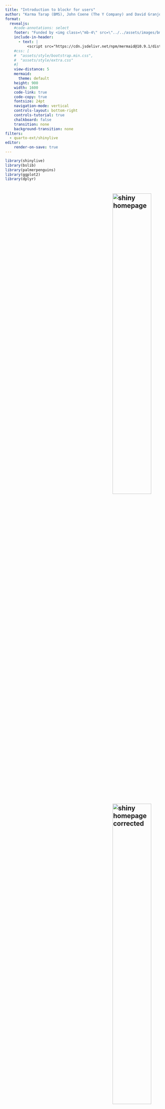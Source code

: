 ```yaml
---
title: "Introduction to blockr for users"
author: "Karma Tarap (BMS), John Coene (The Y Company) and David Granjon (cynkra GmbH)"
format: 
  revealjs:
    #code-annotations: select
    footer: "Funded by <img class=\"mb-4\" src=\"../../assets/images/bms.svg\"/>"
    include-in-header:
      - text: |
          <script src="https://cdn.jsdelivr.net/npm/mermaid@10.9.1/dist/mermaid.min.js"></script>
    #css: [
    #  "assets/style/bootstrap.min.css",
    #  "assets/style/extra.css"
    #]
    view-distance: 5
    mermaid:
      theme: default
    height: 900
    width: 1600
    code-link: true
    code-copy: true
    fontsize: 24pt
    navigation-mode: vertical
    controls-layout: bottom-right
    controls-tutorial: true
    chalkboard: false
    transition: none
    background-transition: none
filters:
  - quarto-ext/shinylive
editor:
    render-on-save: true
---
```


```r
library(shinylive)
library(bslib)
library(palmerpenguins)
library(ggplot2)
library(dplyr)
```

# {background-image="../../assets/images/bechamel-sauce.jpg" background-size="cover"}

<!--
Imagine if we could build an interactive datapipeline like we would prepare a meal 😳
--->


## ![shiny homepage](../../assets/images/easy-browser.png){.center width=50% style="margin-left: 350px;"}

## ![shiny homepage corrected](../../assets/images/notsoeasy-browser.png){.center width=50% style="margin-left: 350px;"}

## Developing enterprise-grade dashboards isn't easy {background-image="../../assets/images/undraw_lost_re_xqjt.svg" background-size="40%" style="font-size: 1.5em"}

<!-- 
- Do you know how to prepare a meal without the right recipe?
- Do you have the right ingredients?
-->

## Commercial solutions {background-size="40%" style="font-size: 1.5em"}
::: {layout-ncol=2}
![](../../assets/images/tableau.svg)

![](../../assets/images/power-bi.svg)
:::

- License cost 💲💲💲.
- Not R specific.


## 💡 Introducing {blockr} {style="font-size: 1.5em"}

. . .

> "Shiny's WordPress" (John Coene, 2024)

. . .

::::{.columns}

:::{.column}
![](../../assets/images/undraw_empty_cart_co35.svg){width=75%}
:::

:::{.column}

:::{.incremental}
- __Supermarket__ for data analysis with R.
- __No-Code__ dashboard builder ...
- ... __Extendable__ by developers.
- __Collaborative__ tool.
- __Reproducible__ code.
:::

:::

::::


# blockr 101 {data-stack-name="blockr 101" background-image="../../assets/images/undraw_cooking_p7m1.svg" background-size="40%" style="margin-top: -350px; font-size: 1.5em"}

## Problem: palmer penguins plot {style="font-size: 1.5em"}

. . . 

What penguin species has the largest flippers?

<!-- Histogram showing `flipper length` as function of `body mass` by `species` only for `female` penguins.

-->

. . .

```r
#| echo: false
#| fig-align: center
#| out-width: 80%
penguins |>
  filter(sex == "female") |>
  ggplot(
    aes(
      x = body_mass_g, 
      y = flipper_length_mm
    )
  ) +
  geom_point(
    aes(
      color = species, 
      shape = species
    ), 
    size = 2
  )
```

. . .

- How can I produce this plot?

. . .

- Should I ask my colleagues to develop an interactive app for this?

## The stack: a data analysis recipe {style="font-size: 1.5em"}

::::{.columns}

:::{.column}
```mermaid
%%| mermaid-format: svg
flowchart TD
  subgraph stack1[Stack]
    direction TB
    subgraph input_block[Block 1]
      input(Data: dataset, browser, ...)
    end
    subgraph transform_block[Block 2]
      transform(Transform block: filter, select ...)
    end
    subgraph output_block[Block 3]
      output(Result/transform: plot, filter, ...)
    end
    input_block --> |data| transform_block --> |data| output_block
  end
```
:::

:::{.column}
Collection of instructions, __blocks__, from __data import__ to __wrangling/visualization__.
:::

::::

## Zoom on blocks {style="font-size: 1.5em"}

- Blocks categories: import (data), transform, plot, ...
- Provided by developers (or us).


## Example: transform blocks {style="font-size: 1.5em"}

::::{.columns}

:::{.column width="70%"}
```mermaid
%%| mermaid-format: svg
flowchart TD
  blk_data_in(Data input)
  blk_data_out[Output]
  subgraph blk_block[Transform block]
    blk_field1(Field 1)
    blk_field2(Field 2)
    blk_field1 --> |interactivity| blk_expr
    blk_field2 --> |interactivity| blk_expr
    blk_expr(Expression)
    blk_res(result)
    blk_expr --> |evaluate| blk_res
  end
  blk_data_in --> blk_block --> blk_data_out
```
:::

:::{.column width="30%"}
A __transform__ block:

- Takes input data.
- May expose __interactive__ input to transform the data.
- Returns the transformed data.
:::
::::


## Palmer penguins with blockr {style="font-size: 1.5em"}

```shinylive-r
#| standalone: true
#| components: [viewer]
#| column: screen-inset-shaded
#| viewerHeight: 800
webr::install("blockr", repos = "https://bristolmyerssquibb.github.io/webr-repos/")

library(blockr)
library(palmerpenguins)
library(ggplot2)

new_ggplot_block <- function(col_x = character(), col_y = character(), ...) {

  data_cols <- function(data) colnames(data)

  new_block(
    fields = list(
      x = new_select_field(col_x, data_cols, type = "name"),
      y = new_select_field(col_y, data_cols, type = "name")
    ),
    expr = quote(
      ggplot(mapping = aes(x = .(x), y = .(y)))
    ),
    class = c("ggplot_block", "plot_block"),
    ...
  )
}

new_geompoint_block <- function(color = character(), shape = character(), ...) {

  data_cols <- function(data) colnames(data$data)

  new_block(
    fields = list(
      color = new_select_field(color, data_cols, type = "name"),
      shape = new_select_field(shape, data_cols, type = "name")
    ),
    expr = quote(
      geom_point(aes(color = .(color), shape = .(shape)), size = 2)
    ),
    class = c("plot_layer_block", "plot_block"),
    ...
  )
}

stack <- new_stack(
  data_block = new_dataset_block("penguins", "palmerpenguins"),
  filter_block = new_filter_block("sex", "female", submit = TRUE),
  plot_block = new_ggplot_block("body_mass_g", "flipper_length_mm"),
  layer_block = new_geompoint_block("species", "species")
)
serve_stack(stack)
```


## How much code would it take with Shiny? {style="font-size: 1.5em"}

. . .

::: {style="font-size: 40%;" id="code-with-shiny"}
```r
library(shiny)
library(bslib)
library(ggplot2)
library(palmerpenguins)

shinyApp(
  ui = page_fluid(
    layout_sidebar(
      sidebar = sidebar(
        radioButtons("sex", "Sex", unique(penguins$sex), "female"),
        selectInput(
          "xvar", 
          "X var", 
          colnames(dplyr::select(penguins, where(is.numeric))),
          "body_mass_g"
        ),
        selectInput(
          "yvar",
          "Y var",
          colnames(dplyr::select(penguins, where(is.numeric))),
          "flipper_length_mm"
        ),
        selectInput(
          "color",
          "Color and shape",
          colnames(dplyr::select(penguins, where(is.factor))),
          "species"
        )
      ),
      plotOutput("plot")
    )
  ),
  server = function(input, output, session) {
    output$plot <- renderPlot({
      penguins |>
        filter(sex == !!input$sex) |>
        ggplot(aes(x = !!input$xvar, y = !!input$yvar)) +
        geom_point(aes(color = !!input$color, shape = !!input$color), size = 2)
    })
  }
)
```
:::

## It's much easier with blockr {style="font-size: 1.5em"}

. . .

```r
library(blockr)
new_stack( # <1>
  data_block = new_dataset_block("penguins", "palmerpenguins"), # <2>
  filter_block = new_filter_block("sex", "female"), #<2>
  plot_block = new_ggplot_block("body_mass_g", "flipper_length_mm"), # <3>
  layer_block = new_geompoint_block("species", "species") # <4>
)
serve_stack(stack) # <5>
```

1. Create the stack.
2. Import data.
3. Create the plot.
4. Add it a layer.
5. Serve a Shiny app.

## Connecting stacks: towards a dinner party {background-image="../../assets/images/undraw_special_event.svg" background-size="40%" style="font-size: 1.5em"}


## The workspace {style="font-size: 1.5em"}

::::{.columns}

:::{.column width=60%}
```mermaid
%%| mermaid-format: svg
flowchart TD
  subgraph s1[Stack 1]
    direction TB
    input_s1(Data)
    transform_s1(Transform)
    input_s1 --> |data| transform_s1
  end
  transform_s1 --> |data| input_s2
  subgraph s2[Stack 2]
    direction TB
    input_s2(Data)
    transform_s2(Transform)
    output_s2(Visualize)
    input_s2 --> |data| transform_s2 --> |data| output_s2
  end
```
:::

:::{.column width=40%}
Collection of __recipes__ (stacks) to build a __dashboard__.

:::

::::


## Demo

<!-- ```{shinylive-r}
#| standalone: true
#| components: [viewer]
#| column: screen-inset-shaded
#| viewerHeight: 800
webr::install("blockr", repos = "https://bristolmyerssquibb.github.io/webr-repos/")

library(blockr)
library(palmerpenguins)
library(ggplot2)

new_ggplot_block <- function(col_x = character(), col_y = character(), ...) {

  data_cols <- function(data) colnames(data)

  new_block(
    fields = list(
      x = new_select_field(col_x, data_cols, type = "name"),
      y = new_select_field(col_y, data_cols, type = "name")
    ),
    expr = quote(
      ggplot(mapping = aes(x = .(x), y = .(y)))
    ),
    class = c("ggplot_block", "plot_block"),
    ...
  )
}

new_geompoint_block <- function(color = character(), shape = character(), ...) {

  data_cols <- function(data) colnames(data$data)

  new_block(
    fields = list(
      color = new_select_field(color, data_cols, type = "name"),
      shape = new_select_field(shape, data_cols, type = "name")
    ),
    expr = quote(
      geom_point(aes(color = .(color), shape = .(shape)), size = 2)
    ),
    class = c("plot_layer_block", "plot_block"),
    ...
  )
}

set_workspace(
  data = new_stack(
    data_block = new_dataset_block("penguins", "palmerpenguins"),
    filter_block = new_filter_block("sex", "female", submit = TRUE)
  ),
  plot = new_stack(
    result_block = new_result_block(stack = "data"),
    plot_block = new_ggplot_block("body_mass_g", "flipper_length_mm"),
    layer_block = new_geompoint_block("species", "species")
  )
)
serve_workspace()
``` -->

## How do I create a workspace? {style="font-size: 1.5em"}

```r
library(blockr)
# Creates an empty workspace
set_workspace( # <1>
  stack_1 = new_stack() # <2>
  stack_2 = new_stack()
)
serve_workspace() # <3>
```

1. Initialise.
2. Optional: add stacks.
3. Serve Shiny app.


## How far can I go with blockr? {background-image="../../assets/images/undraw_add_post_re_174w.svg" background-size="90%" style="margin-left: 450px; margin-top: 700px; font-size: 1.5em"}
